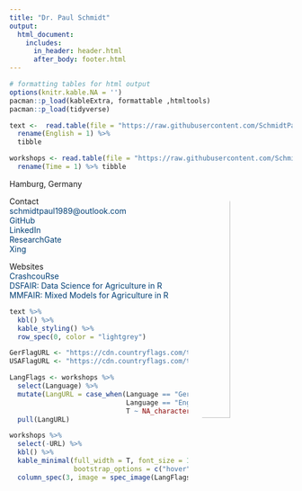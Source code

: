 ```yaml
---
title: "Dr. Paul Schmidt"
output: 
  html_document:
    includes:
      in_header: header.html
      after_body: footer.html
---
```


```r
# formatting tables for html output
options(knitr.kable.NA = '')
pacman::p_load(kableExtra, formattable ,htmltools)
pacman::p_load(tidyverse)
```

```r
text <-  read.table(file = "https://raw.githubusercontent.com/SchmidtPaul/CV/master/contactinfo/infotext.csv", sep = ";", header = T, encoding = "UTF-8") %>%
  rename(English = 1) %>% 
  tibble

workshops <- read.table(file = "https://raw.githubusercontent.com/SchmidtPaul/CV/master/contactinfo/workshophistory.csv", sep = ";", header = T, encoding = "UTF-8") %>%
  rename(Time = 1) %>% tibble
```

<!-- hyperlink style -->
<style>
a:link {
  color: #003f75ff;
  background-color: transparent;
  text-decoration: none;
}

a:visited {
  color: #003f75ff;
  background-color: transparent;
  text-decoration: none;
}

a:hover {
  color: #003f75ff;
  background-color: transparent;
  text-decoration: underline;
}

a:active {
  color: #003f75ff;
  background-color: transparent;
  text-decoration: underline;
}
</style> 

<!-- Image -->
<style>
img {border-radius: 50%;}
</style>
<img src="https://avatars3.githubusercontent.com/u/31928213?s=400&u=d5ca44cc7f39c7f4e2e79b4cffeeb3d0d0a321fb&v=4" style="width:33%; margin-left: 20px" align="right" alt="Avatar">

<!-- Contact symbols -->
<style>
p.small {line-height: 1;}
</style>

<p class="small">
<i class="fa fa-home" style="color: #003f75ff;">
</i> Hamburg, Germany </br>

Contact </br>
<a href="mailto:schmidtpaul1989@outlook.com">
<i class="fa fa-envelope" style="color: #003f75ff;">
</i> schmidtpaul1989@outlook.com </a> </br>
<a href="https://github.com/SchmidtPaul/">
<i class="fa fa-github" style="color: #003f75ff;">
</i> GitHub </a> </br>
<a href="https://www.linkedin.com/in/schmidtpaul1989/">
<i class="fa fa-linkedin" style="color: #003f75ff;">
</i> LinkedIn </a> </br>
<a href="https://www.researchgate.net/profile/Paul_Schmidt17">
<i class="fa fa-pencil" style="color: #003f75ff;">
</i> ResearchGate </a> </br>
<a href="https://www.xing.com/profile/Paul_Schmidt393/cv">
<i class="fa fa-xing" style="color: #003f75ff;">
</i> Xing </a> 

Websites </br>
<a href="https://schmidtpaul.github.io/crashcouRse/">
<i class="fa fa-window-maximize" style="color: #003f75ff;">
</i> CrashcouRse </a> </br>
<a href="https://schmidtpaul.github.io/DSFAIR/">
<i class="fa fa-window-maximize" style="color: #003f75ff;">
</i> DSFAIR: Data Science for Agriculture in R </a> </br>
<a href="https://schmidtpaul.github.io/MMFAIR/">
<i class="fa fa-window-maximize" style="color: #003f75ff;">
</i> MMFAIR: Mixed Models for Agriculture in R </a> </br>

</p>

```r
text %>% 
  kbl() %>%
  kable_styling() %>% 
  row_spec(0, color = "lightgrey")
```

```r
GerFlagURL <- "https://cdn.countryflags.com/thumbs/germany/flag-round-250.png"
USAFlagURL <- "https://cdn.countryflags.com/thumbs/united-states-of-america/flag-round-250.png"

LangFlags <- workshops %>% 
  select(Language) %>% 
  mutate(LangURL = case_when(Language == "Ger" ~ GerFlagURL,
                             Language == "Eng" ~ USAFlagURL,
                             T ~ NA_character_)) %>% 
  pull(LangURL)

workshops %>% 
  select(-URL) %>% 
  kbl() %>%
  kable_minimal(full_width = T, font_size = 10, 
                bootstrap_options = c("hover", "condensed")) %>% 
  column_spec(3, image = spec_image(LangFlags, 50, 50))
```
